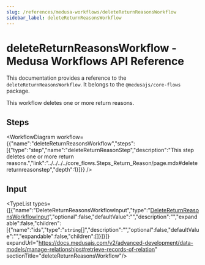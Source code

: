 ```yaml
---
slug: /references/medusa-workflows/deleteReturnReasonsWorkflow
sidebar_label: deleteReturnReasonsWorkflow
---
```



# deleteReturnReasonsWorkflow - Medusa Workflows API Reference

This documentation provides a reference to the `deleteReturnReasonsWorkflow`. It belongs to the `@medusajs/core-flows` package.

This workflow deletes one or more return reasons.

## Steps

<WorkflowDiagram workflow={{"name":"deleteReturnReasonsWorkflow","steps":[{"type":"step","name":"deleteReturnReasonStep","description":"This step deletes one or more return reasons.","link":"../../../../core_flows.Steps_Return_Reason/page.mdx#deletereturnreasonstep","depth":1}]}} />

## Input

<TypeList types={[{"name":"DeleteReturnReasonsWorkflowInput","type":"[DeleteReturnReasonsWorkflowInput](../../../../types/core_flows.DeleteReturnReasonsWorkflowInput/page.mdx)","optional":false,"defaultValue":"","description":"","expandable":false,"children":[{"name":"ids","type":"`string`[]","description":"","optional":false,"defaultValue":"","expandable":false,"children":[]}]}]} expandUrl="https://docs.medusajs.com/v2/advanced-development/data-models/manage-relationships#retrieve-records-of-relation" sectionTitle="deleteReturnReasonsWorkflow"/>
